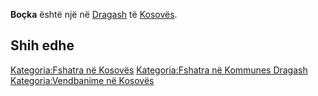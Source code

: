 {{Fshat në 
 | Emri                = Boçka
 | EmriAlt                = 
 | NAME_SHORT_FORM=      
 | NAME_GENERIC=      
 | NAME_SORT_NAME_RO=      BOCKA
 | FULL_NAME_RO = Boçka
 | FULL_NAME_ND_RO=Bocka
 | SORT_NAME_RG=BOCKA
 | FULL_NAME_RG=Boçka
 | FULL_NAME_ND_RG=Bocka
 | SRP_NAME_SHORT_FORM=      
 | SRP_NAME_GENERIC=      
 | SRP_NAME_SORT_NAME_RO=      
 | SRP_FULL_NAME_RO = 
 | SRP_FULL_NAME_ND_RO=
 | SRP_SORT_NAME_RG=
 | SRP_FULL_NAME_RG=
 | SRP_FULL_NAME_ND_RG=
 | Emri (Rasa dhanore) = 
 | Figura              = 
 | Shteti              = Kosovo
 | Komuna              = Dragash
 | Kodi postar         = 
 | Sipërfaqja          = 

 | Popullsia           = 

 | Regj. i popullsisë  = 
 | Dend. e popullsisë  = 
 | Faqja zyrtare       = 
 <!--- Koordinatat ----> 
 | Gjerësia            = 42.010278
 | Gjatësia            = 20.666944
 | Lartësia            = 
}}
'''Boçka''' është një [[]] në [[Dragash]] të [[Kosovës]].

<!-- == Gjeografia == -->
<!-- == Historia == -->
<!-- == Demografia == -->
== Shih edhe ==
{{Komuna Dragash}}
{{Kosovo-Administrata-Cung}}

[[Kategoria:Fshatra në Kosovës]]
[[Kategoria:Fshatra në Kommunes Dragash]]
[[Kategoria:Vendbanime në Kosovës]]